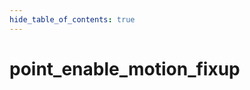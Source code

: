 ```yaml
---
hide_table_of_contents: true
---
```


<!---
!!!!!!
THIS PAGE IS AUTOGENERATED FROM GAME FGD DEFINITIONS!
DO NOT EDIT MANUALLY!
!!!!!!

In order to make edits, you can make an annotation file in /fgd_dump_overrides
-->


# point_enable_motion_fixup



<Tabs queryString="game">
    
<TabItem value="cs2" label="Counter-Strike 2">
    <CS2Page />
</TabItem>

<TabItem value="steamvr" label="SteamVR Home">
    <STEAMVRPage />
</TabItem>

<TabItem value="dota2" label="Dota 2">
    <DOTA2Page />
</TabItem>

<TabItem value="hla" label="Half-Life: Alyx">
    <HLAPage />
</TabItem>

</Tabs>
